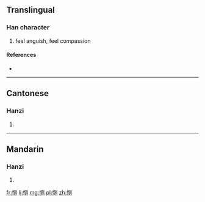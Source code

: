 {{also|惻}}
==Translingual==

===Han character===
{{Han char|rn=61|rad=心|as=06|sn=9|four=|canj=心月人弓 (PBON)}}

# feel anguish, feel compassion

====References====
* {{Han ref|kx=0386.161|hdz=42296.040|uh=607B|ud=24699}}

----

==Cantonese==

===Hanzi===
{{yue-hanzi|jyut=|y=chak1|tra=惻}}

# {{defn|lang=yue|sort=心06}}

----

==Mandarin==

===Hanzi===
{{cmn-hanzi|tra=惻|pin=[[cè]] ([[ce4]])|wg=ts'e<sup>4</sup>}}

# {{defn|lang=cmn|sort=心06}}

[[fr:恻]]
[[li:恻]]
[[mg:恻]]
[[pl:恻]]
[[zh:恻]]
